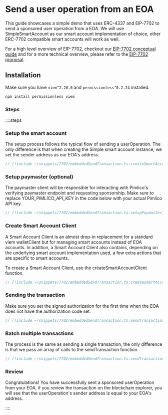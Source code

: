 # Send a user operation from an EOA

This guide showcases a simple demo that uses ERC-4337 and EIP-7702 to send a sponsored user operation from a EOA. We will use SimpleSmartAccount as our smart account implementation of choice, other ERC-7702 compatible smart accounts will work as well.

For a high level overview of EIP-7702, checkout our [EIP-7702 conceptual guide](/guides/eip7702) and for a more technical overview, please refer to the [EIP-7702 proposal](https://eips.ethereum.org/EIPS/eip-7702).

## Installation

Make sure you have `viem^2.28.0` and `permissionless^0.2.24` installed.

```bash
npm install permissionless viem
```

### Steps

::::steps

### Setup the smart account

The setup process follows the typical flow of sending a userOperation. The only difference is that when creating the Simple smart account instance, we set the sender address as our EOA's address.

```ts
// [!include ~/snippets/7702/embeddedSendTransaction.ts:createSmartAccount]
```

### Setup paymaster (optional)

The paymaster client will be responsible for interacting with Pimlico's verifying paymaster endpoint and requesting sponsorship. Make sure to replace YOUR_PIMLICO_API_KEY in the code below with your actual Pimlico API key.

```ts
// [!include ~/snippets/7702/embeddedSendTransaction.ts:setupPaymaster]
```


### Create Smart Account Client

A Smart Account Client is an almost drop-in replacement for a standard viem walletClient but for managing smart accounts instead of EOA accounts. In addition, a Smart Account Client also contains, depending on the underlying smart account implementation used, a few extra actions that are specific to smart accounts.

To create a Smart Account Client, use the createSmartAccountClient function.

```ts
// [!include ~/snippets/7702/embeddedSendTransaction.ts:createSmartAccountClient]
```


### Sending the transaction

Make sure you set the signed authorization for the first time when the EOA does not have the authorization code set.

```ts
// [!include ~/snippets/7702/embeddedSendTransaction.ts:sendTransaction]
```


### Batch multiple transactions

The process is the same as sending a single transaction, the only difference is that we pass an array of calls to the sendTransaction function.

```ts
// [!include ~/snippets/7702/embeddedSendTransaction.ts:sendTransactions]
```


### Review

Congratulations! You have successfully sent a sponsored userOperation from your EOA, if you review the transaction on the blockchain explorer, you will see that the userOperation's sender address is equal to your EOA's address.

::::
